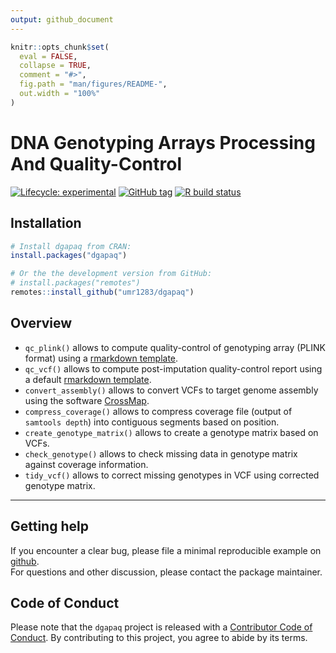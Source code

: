 ```yaml
---
output: github_document
---
```


<!-- README.md is generated from README.Rmd. Please edit that file -->

```r
knitr::opts_chunk$set(
  eval = FALSE,
  collapse = TRUE,
  comment = "#>",
  fig.path = "man/figures/README-",
  out.width = "100%"
)
```

# DNA Genotyping Arrays Processing And Quality-Control

<!-- badges: start -->
[![Lifecycle: experimental](https://img.shields.io/badge/lifecycle-experimental-orange.svg)](https://www.tidyverse.org/lifecycle/#experimental)
[![GitHub tag](https://img.shields.io/github/tag/umr1283/dgapaq.svg?label=latest tag&include_prereleases)](https://github.com/umr1283/dgapaq)
[![R build status](https://github.com/umr1283/dgapaq/workflows/R-CMD-check/badge.svg)](https://github.com/umr1283/dgapaq/actions)
<!-- badges: end -->

## Installation

```r
# Install dgapaq from CRAN:
install.packages("dgapaq")

# Or the the development version from GitHub:
# install.packages("remotes")
remotes::install_github("umr1283/dgapaq")
```

## Overview 

* `qc_plink()` allows to compute quality-control of genotyping array (PLINK format) 
    using a [rmarkdown template](inst/rmarkdown/templates/qc_plink/skeleton/skeleton.Rmd).
* `qc_vcf()` allows to compute post-imputation quality-control report 
    using a default [rmarkdown template](inst/rmarkdown/templates/qc_vcf/skeleton/skeleton.Rmd).
* `convert_assembly()` allows to convert VCFs to target genome assembly using the software 
    [CrossMap](https://crossmap.readthedocs.io/en/latest/).
* `compress_coverage()` allows to compress coverage file (output of `samtools depth`) into contiguous segments based on position.
* `create_genotype_matrix()` allows to create a genotype matrix based on VCFs.
* `check_genotype()` allows to check missing data in genotype matrix against coverage information.
* `tidy_vcf()` allows to correct missing genotypes in VCF using corrected genotype matrix.

---

## Getting help

If you encounter a clear bug, please file a minimal reproducible example on [github](https://github.com/umr1283/dgapaq/issues).  
For questions and other discussion, please contact the package maintainer.

## Code of Conduct

Please note that the `dgapaq` project is released with a [Contributor Code of Conduct](https://contributor-covenant.org/version/2/0/CODE_OF_CONDUCT.html). By contributing to this project, you agree to abide by its terms.
